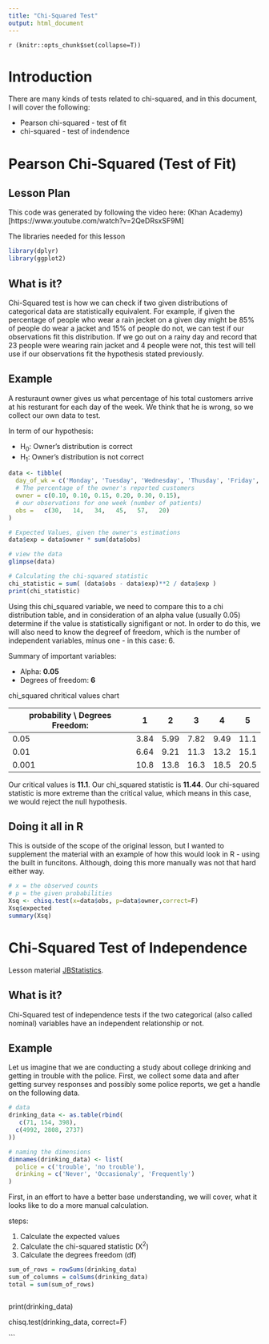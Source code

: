 ```yaml
---
title: "Chi-Squared Test"
output: html_document
---
```


`r (knitr::opts_chunk$set(collapse=T))`

# Introduction

There are many kinds of tests related to chi-squared, and in this document, I will cover the following:

- Pearson chi-squared - test of fit
- chi-squared - test of indendence

# Pearson Chi-Squared (Test of Fit)


## Lesson Plan

This code was generated by following the video here: (Khan Academy)[https://www.youtube.com/watch?v=2QeDRsxSF9M]

The libraries needed for this lesson
```r
library(dplyr)
library(ggplot2)
```

## What is it?

Chi-Squared test is how we can check if two given distributions of categorical data are statistically equivalent. For example, if given the percentage of people who wear a rain jecket on a given day might be 85% of people do wear a jacket and 15% of people do not, we can test if our observations fit this distribution. If we go out on a rainy day and record that 23 people were wearing rain jacket and 4 people were not, this test will tell use if our observations fit the hypothesis stated previously.

## Example

A resturaunt owner gives us what percentage of his total customers arrive at his resturant for each day of the week. We think that he is wrong, so we collect our own data to test.

In term of our hypothesis:

- H<sub>0</sub>: Owner's distribution is correct
- H<sub>1</sub>: Owner's distribution is not correct

```r
data <- tibble(
  day_of_wk = c('Monday', 'Tuesday', 'Wednesday', 'Thusday', 'Friday', 'Saturday'),
  # The percentage of the owner's reported customers
  owner = c(0.10, 0.10, 0.15, 0.20, 0.30, 0.15),
  # our observations for one week (number of patients)
  obs =   c(30,   14,   34,   45,   57,   20)
)

# Expected Values, given the owner's estimations
data$exp = data$owner * sum(data$obs)

# view the data
glimpse(data)

# Calculating the chi-squared statistic
chi_statistic = sum( (data$obs - data$exp)**2 / data$exp )
print(chi_statistic)
```

Using this chi_squared variable, we need to compare this to a chi distribution table, and in consideration of an alpha value (usually 0.05) determine if the value is statistically signifigant or not. In order to do this, we will also need to know the degreef of freedom, which is the number of independent variables, minus one - in this case: 6.

Summary of important variables:

- Alpha: __0.05__
- Degrees of freedom: __6__

chi_squared chritical values chart

probability \\ Degrees Freedom: | 1 | 2 | 3 | 4 | 5
------------|---|---|---|---|---
0.05        |3.84|5.99|7.82|9.49|11.1
0.01        |6.64|9.21|11.3|13.2|15.1
0.001       |10.8|13.8|16.3|18.5|20.5

Our critical values is __11.1__. Our chi_squared statistic is __11.44__. Our chi-squared statistic is more extreme than the critical value, which means in this case, we would reject the null hypothesis.

## Doing it all in R

This is outside of the scope of the original lesson, but I wanted to supplement the material with an example of how this would look in R - using the built in funcitons. Although, doing this more manually was not that hard either way.

```r
# x = the observed counts
# p = the given probabilities
Xsq <- chisq.test(x=data$obs, p=data$owner,correct=F)
Xsq$expected
summary(Xsq)
```

# Chi-Squared Test of Independence

Lesson material [JBStatistics](https://www.youtube.com/watch?v=L1QPBGoDmT0). 

## What is it?

Chi-Squared test of independence tests if the two categorical (also called nominal) variables have an independent relationship or not.

## Example

Let us imagine that we are conducting a study about college drinking and getting in trouble with the police. First, we collect some data and after getting survey responses and possibly some police reports, we get a handle on the following data.

```r
# data
drinking_data <- as.table(rbind(
   c(71, 154, 398), 
  c(4992, 2808, 2737) 
))

# naming the dimensions
dimnames(drinking_data) <- list(
  police = c('trouble', 'no trouble'),
  drinking = c('Never', 'Occasionaly', 'Frequently')
)
```

First, in an effort to have a better base understanding, we will cover, what it looks like to do a more manual calculation.

steps:

1. Calculate the expected values
2. Calculate the chi-squared statistic (X<sup>2</sup>)
3. Calculate the degrees freedom (df)

```r
sum_of_rows = rowSums(drinking_data)
sum_of_columns = colSums(drinking_data)
total = sum(sum_of_rows)



```

print(drinking_data)

chisq.test(drinking_data, correct=F)

```

